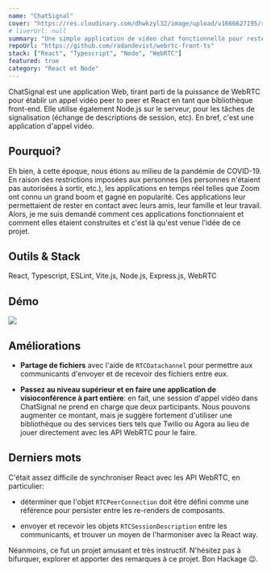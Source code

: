```yaml
---
name: "ChatSignal"
cover: "https://res.cloudinary.com/dhwkzyl32/image/upload/v1666627195/radanfolio/projects/chatsignal/cover_ihopdf.jpg"
# liverUrl: null
summary: "Une simple application de video chat fonctionnelle pour rester en contact avec des amis"
repoUrl: "https://github.com/radandevist/webrtc-front-ts"
stack: ["React", "Typescript", "Node", "WebRTC"]
featured: true
category: "React et Node"
---
```


ChatSignal est une application Web, tirant parti de la puissance de WebRTC pour établir un appel vidéo peer to peer et React en tant que bibliothèque front-end. Elle utilise également Node.js sur le serveur, pour les tâches de signalisation (échange de descriptions de session, etc).
En bref, c'est une application d'appel vidéo.

## Pourquoi?

Eh bien, à cette époque, nous étions au milieu de la pandémie de COVID-19. En raison des restrictions imposées aux personnes (les personnes n'étaient pas autorisées à sortir, etc.), les applications en temps réel telles que Zoom ont connu un grand boom et gagné en popularité. Ces applications leur permettaient de rester en contact avec leurs amis, leur famille et leur travail.
Alors, je me suis demandé comment ces applications fonctionnaient et comment elles étaient construites et c'est là qu'est venue l'idée de ce projet.

## Outils & Stack

React, Typescript, ESLint, Vite.js, Node.js, Express.js, WebRTC

## Démo

![](https://res.cloudinary.com/dhwkzyl32/image/upload/q_65/v1662558503/radanfolio/projects/chatsignal/demo-chatsignal_bayclp.gif)

## Améliorations

- **Partage de fichiers** avec l'aide de `RTCDatachannel` pour permettre aux communicants d'envoyer et de recevoir des fichiers entre eux.

- **Passez au niveau supérieur et en faire une application de visioconférence à part entière**: en fait, une session d'appel vidéo dans ChatSignal ne prend en charge que deux participants. Nous pouvons augmenter ce montant, mais je suggère fortement d'utiliser une bibliothèque ou des services tiers tels que Twilio ou Agora au lieu de jouer directement avec les API WebRTC pour le faire.

## Derniers mots

C'était assez difficile de synchroniser React avec les API WebRTC, en particulier:

* déterminer que l'objet `RTCPeerConnection` doit être défini comme une référence pour persister entre les re-renders de composants.

* envoyer et recevoir les objets `RTCSessionDescription` entre les communicants, et trouver un moyen de l'harmoniser avec la React way.

Néanmoins, ce fut un projet amusant et très instructif. N'hésitez pas à bifurquer, explorer et apporter des remarques à ce projet. Bon Hackage 😉.
